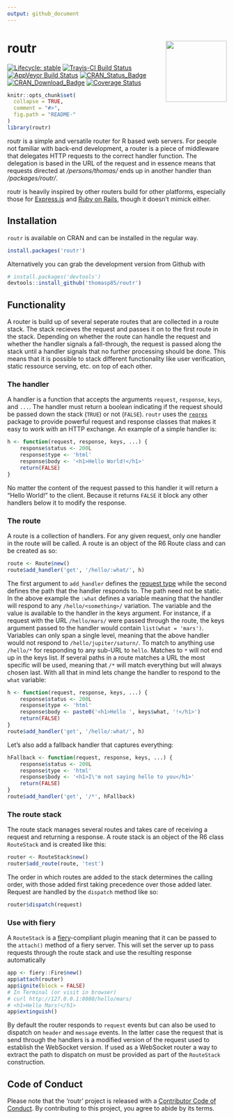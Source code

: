 ```yaml
---
output: github_document
---
```


<!-- README.md is generated from README.Rmd. Please edit that file -->

# routr <img src="man/figures/logo.png" height="140px" align="right"/>

<!-- badges: start -->
[![Lifecycle: stable](https://img.shields.io/badge/lifecycle-stable-brightgreen.svg)](https://www.tidyverse.org/lifecycle/#stable)
[![Travis-CI Build Status](https://travis-ci.org/thomasp85/routr.svg?branch=master)](https://travis-ci.org/thomasp85/routr)
[![AppVeyor Build Status](https://ci.appveyor.com/api/projects/status/github/thomasp85/routr?branch=master&svg=true)](https://ci.appveyor.com/project/thomasp85/routr)
[![CRAN_Status_Badge](http://www.r-pkg.org/badges/version-ago/routr)](https://cran.r-project.org/package=routr)
[![CRAN_Download_Badge](http://cranlogs.r-pkg.org/badges/routr)](https://cran.r-project.org/package=routr)
[![Coverage Status](https://img.shields.io/codecov/c/github/thomasp85/routr/master.svg)](https://codecov.io/github/thomasp85/routr?branch=master)
<!-- badges: end -->

```r
knitr::opts_chunk$set(
  collapse = TRUE,
  comment = "#>",
  fig.path = "README-"
)
library(routr)
```

routr is a simple and versatile router for R based web servers. For people not 
familiar with back-end development, a router is a piece of middleware that 
delegates HTTP requests to the correct handler function. The delegation is based
in the URL of the request and in essence means that requests directed at 
*/persons/thomas/* ends up in another handler than */packages/routr/*.

routr is heavily inspired by other routers build for other platforms, especially
those for [Express.js](https://github.com/expressjs) and 
[Ruby on Rails](https://github.com/rails/rails), though it doesn't mimick 
either.

## Installation
`routr` is available on CRAN and can be installed in the regular way. 

```r
install.packages('routr')
```

Alternatively you can grab the development version from Github with

```r
# install.packages('devtools')
devtools::install_github('thomasp85/routr')
```

## Functionality
A router is build up of several seperate routes that are 
collected in a route stack. The stack recieves the request and passes it on to
the first route in the stack. Depending on whether the route can handle the 
request and whether the handler signals a fall-through, the request is passed 
along the stack until a handler signals that no further processing should be 
done. This means that it is possible to stack different functionality like user 
verification, static ressource serving, etc. on top of each other.

### The handler
A handler is a function that accepts the arguments `request`, `response`, 
`keys`, and `...`. The handler must return a boolean indicating if the request 
should be passed down the stack (`TRUE`) or not (`FALSE`). `routr` uses the 
[`reqres`](http://github.com/thomasp85/reqres#reqres) package to provide 
powerful request and response classes that makes it easy to work with an HTTP 
exchange. An example of a simple handler is:

```r
h <- function(request, response, keys, ...) {
    response$status <- 200L
    response$type <- 'html'
    response$body <- '<h1>Hello World!</h1>'
    return(FALSE)
}
```

No matter the content of the request passed to this handler it will return a 
"Hello World!" to the client. Because it returns `FALSE` it block any other 
handlers below it to modify the response.

### The route
A route is a collection of handlers. For any given request, only one handler in
the route will be called. A route is an object of the R6 Route class and can be
created as so:

```r
route <- Route$new()
route$add_handler('get', '/hello/:what/', h)
```

The first argument to `add_handler` defines the [request type](https://en.wikipedia.org/wiki/Hypertext_Transfer_Protocol#Request_methods)
while the second defines the path that the handler responds to. The path need 
not be static. In the above example the `:what` defines a variable meaning that
the handler will respond to any `/hello/<something>/` variation. The variable 
and the value is available to the handler in the keys argument. For instance, if
a request with the URL `/hello/mars/` were passed through the route, the keys
argument passed to the handler would contain `list(what = 'mars')`. Variables 
can only span a single level, meaning that the above handler would not respond 
to `/hello/jupiter/saturn/`. To match to anything use `/hello/*` for responding
to any sub-URL to `hello`. Matches to `*` will not end up in the keys list. If
several paths in a route matches a URL the most specific will be used, meaning 
that `/*` will match everything but will always chosen last. With all that in mind 
lets change the handler to respond to the `what` variable:

```r
h <- function(request, response, keys, ...) {
    response$status <- 200L
    response$type <- 'html'
    response$body <- paste0('<h1>Hello ', keys$what, '!</h1>')
    return(FALSE)
}
route$add_handler('get', '/hello/:what/', h)
```

Let's also add a fallback handler that captures everything:

```r
hFallback <- function(request, response, keys, ...) {
    response$status <- 200L
    response$type <- 'html'
    response$body <- '<h1>I\'m not saying hello to you</h1>'
    return(FALSE)
}
route$add_handler('get', '/*', hFallback)
```

### The route stack
The route stack manages several routes and takes care of receiving a request and
returning a response. A route stack is an object of the R6 class `RouteStack` 
and is created like this:

```r
router <- RouteStack$new()
router$add_route(route, 'test')
```

The order in which routes are added to the stack determines the calling order, 
with those added first taking precedence over those added later. Request are
handled by the `dispatch` method like so:

```r
router$dispatch(request)
```

### Use with fiery
A `RouteStack` is a [fiery](http://github.com/thomasp85/fiery)-compliant plugin
meaning that it can be passed to the `attach()` method of a fiery server. This 
will set the server up to pass requests through the route stack and use the 
resulting response automatically

```r
app <- fiery::Fire$new()
app$attach(router)
app$ignite(block = FALSE)
# In Terminal (or visit in browser)
# curl http://127.0.0.1:8080/hello/mars/
# <h1>Hello Mars!</h1>
app$extinguish()
```

By default the router responds to `request` events but can also be used to 
dispatch on `header` and `message` events. In the latter case the request that 
is send through the handlers is a modified version of the request used to 
establish the WebSocket version. If used as a WebSocket router a way to extract
the path to dispatch on must be provided as part of the `RouteStack` 
construction.

## Code of Conduct
Please note that the 'routr' project is released with a
[Contributor Code of Conduct](https://routr.data-imaginist.com/CODE_OF_CONDUCT.html).
By contributing to this project, you agree to abide by its terms.
